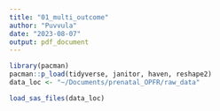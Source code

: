 ```yaml
---
title: "01_multi_outcome"
author: "Puvvula"
date: "2023-08-07"
output: pdf_document
---
```


```r
library(pacman)
pacman::p_load(tidyverse, janitor, haven, reshape2)
data_loc <- "~/Documents/prenatal_OPFR/raw_data"
```

```r
load_sas_files(data_loc)
```

